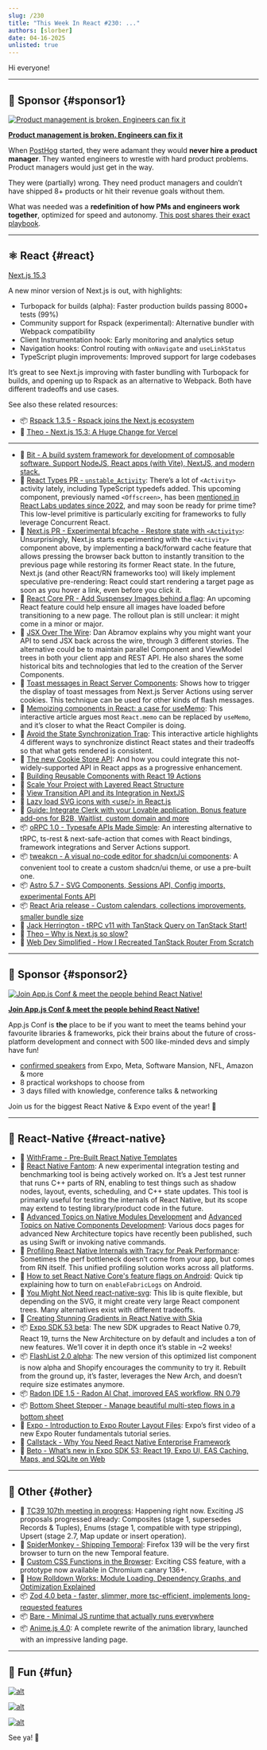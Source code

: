 ```yaml
---
slug: /230
title: "This Week In React #230: ..."
authors: [slorber]
date: 04-16-2025
unlisted: true
---
```


Hi everyone!

<Todo />

<!-- truncate -->


<Support />

---

## 💸 Sponsor {#sponsor1}

[![Product management is broken. Engineers can fix it](/emails/issues/230/posthog.jpg)](https://go.posthog.com/twir-apr16)

**[Product management is broken. Engineers can fix it](https://go.posthog.com/twir-apr16)**

When [PostHog](https://go.posthog.com/twir-apr16-ph) started, they were adamant they would **never hire a product manager**. They wanted engineers to wrestle with hard product problems. Product managers would just get in the way.

They were (partially) wrong. They need product managers and couldn’t have shipped 8+ products or hit their revenue goals without them.

What was needed was a **redefinition of how PMs and engineers work together**, optimized for speed and autonomy. [This post shares their exact playbook](https://go.posthog.com/twir-apr16).

---

## ⚛️ React {#react}

[Next.js 15.3](https://nextjs.org/blog/next-15-3)

A new minor version of Next.js is out, with highlights:

- Turbopack for builds (alpha): Faster production builds passing 8000+ tests (99%)
- Community support for Rspack (experimental): Alternative bundler with Webpack compatibility
- Client Instrumentation hook: Early monitoring and analytics setup
- Navigation hooks: Control routing with `onNavigate` and `useLinkStatus`
- TypeScript plugin improvements: Improved support for large codebases

It’s great to see Next.js improving with faster bundling with Turbopack for builds, and opening up to Rspack as an alternative to Webpack. Both have different tradeoffs and use cases.

See also these related resources:

- 📦 [Rspack 1.3.5 \- Rspack joins the Next.js ecosystem](https://rspack.dev/blog/rspack-next-partner)
- 🎥 [Theo \- Next.js 15.3: A Huge Change for Vercel](https://www.youtube.com/watch?v=jN0kB85rxGg)

---

- 💸 [Bit - A build system framework for development of composable software. Support NodeJS, React apps (with Vite), NextJS, and modern stack.](https://bit.dev/?utm_source=ThisWeekInReact&utm_id=8&utm_medium=newsletter)
- 👀 [React Types PR \- `unstable_Activity`](https://github.com/DefinitelyTyped/DefinitelyTyped/pull/72454): There’s a lot of `<Activity>` activity lately, including TypeScript typedefs added. This upcoming component, previously named `<Offscreen>`, has been [mentioned in React Labs updates since 2022](https://react.dev/blog/2022/06/15/react-labs-what-we-have-been-working-on-june-2022#offscreen), and may soon be ready for prime time? This low-level primitive is particularly exciting for frameworks to fully leverage Concurrent React.
- 👀 [Next.js PR \- Experimental bfcache \- Restore state with `<Activity>`](https://github.com/vercel/next.js/pull/77992): Unsurprisingly, Next.js starts experimenting with the `<Activity>` component above, by implementing a back/forward cache feature that allows pressing the browser back button to instantly transition to the previous page while restoring its former React state. In the future, Next.js (and other React/RN frameworks too) will likely implement speculative pre-rendering: React could start rendering a target page as soon as you hover a link, even before you click it.
- 👀 [React Core PR \- Add Suspensey Images behind a flag](https://github.com/facebook/react/pull/32819): An upcoming React feature could help ensure all images have loaded before transitioning to a new page. The rollout plan is still unclear: it might come in a minor or major.
- 📜 [JSX Over The Wire](https://overreacted.io/jsx-over-the-wire/): Dan Abramov explains why you might want your API to send JSX back across the wire, through 3 different stories. The alternative could be to maintain parallel Component and ViewModel trees in both your client app and REST API. He also shares the some historical bits and technologies that led to the creation of the Server Components.
- 📜 [Toast messages in React Server Components](https://buildui.com/posts/toast-messages-in-react-server-components): Shows how to trigger the display of toast messages from Next.js Server Actions using server cookies. This technique can be used for other kinds of flash messages.
- 📜 [Memoizing components in React: a case for useMemo](https://gabrielpichot.fr/blog/memoizing-components-in-react-a-case-for-usememo/): This interactive article argues most `React.memo` can be replaced by `useMemo`, and it’s closer to what the React Compiler is doing.
- 📜 [Avoid the State Synchronization Trap](https://ondrejvelisek.github.io/avoid-state-synchronization-trap/): This interactive article highlights 4 different ways to synchronize distinct React states and their tradeoffs so that what gets rendered is consistent.
- 📜 [The new Cookie Store API](https://fotis.xyz/posts/the-new-cookie-store-api/): And how you could integrate this not-widely-supported API in React apps as a progressive enhancement.
- 📜 [Building Reusable Components with React 19 Actions](https://aurorascharff.no/posts/building-reusable-components-with-react19-actions/)
- 📜 [Scale Your Project with Layered React Structure](https://playfulprogramming.com/posts/layered-react-structure)
- 📜 [View Transition API and its Integration in NextJS](https://www.premieroctet.com/blog/en/view-transition-api-in-next-js-and-react)
- 📜 [Lazy load SVG icons with \<use/\> in React.js](https://www.jeantinland.com/blog/lazy-load-svg-icons-with-use-react-js/)
- 💸 [Guide: Integrate Clerk with your Lovable application. Bonus feature add-ons for B2B, Waitlist, custom domain and more](https://go.clerk.com/EbcUjrv)
- 📦 [oRPC 1.0 \- Typesafe APIs Made Simple](https://orpc.unnoq.com/blog/v1-announcement): An interesting alternative to tRPC, ts-rest & next-safe-action that comes with React bindings, framework integrations and Server Actions support.
- 📦 [tweakcn \- A visual no-code editor for shadcn/ui components](https://github.com/jnsahaj/tweakcn): A convenient tool to create a custom shadcn/ui theme, or use a pre-built one.
- 📦 [Astro 5.7 \- SVG Components, Sessions API, Config imports, experimental Fonts API](https://astro.build/blog/astro-570/)
- 📦 [React Aria release \- Custom calendars, collections improvements, smaller bundle size](https://react-spectrum.adobe.com/releases/2025-04-11.html)
- 🎥 [Jack Herrington \- tRPC v11 with TanStack Query on TanStack Start\!](https://www.youtube.com/watch?v=dLUyPLbvdY0)
- 🎥 [Theo – Why is Next.js so slow?](https://www.youtube.com/watch?v=mMQCLQTky34)
- 🎥 [Web Dev Simplified \- How I Recreated TanStack Router From Scratch](https://www.youtube.com/watch?v=b7uUWoS1Zro)

<SubscribeFormEmbed placement="middle" />

---

## 💸 Sponsor {#sponsor2}

[![Join App.js Conf & meet the people behind React Native!](/emails/issues/230/appjs.jpg)](https://appjs.co)

**[Join App.js Conf & meet the people behind React Native!](https://appjs.co)**

App.js Conf is **the** place to be if you want to meet the teams behind your favourite libraries & frameworks, pick their brains about the future of cross-platform development and connect with 500 like-minded devs and simply have fun!

- [confirmed speakers](https://appjs.co/#speakers) from Expo, Meta, Software Mansion, NFL, Amazon & more
- 8 practical workshops to choose from
- 3 days filled with knowledge, conference talks & networking

Join us for the biggest React Native & Expo event of the year! 🚀

---

## 📱 React-Native {#react-native}

- 💸 [WithFrame - Pre-Built React Native Templates](https://withfra.me)
- 👀 [React Native Fantom](https://github.com/facebook/react-native/blob/main/packages/react-native-fantom/__docs__/README.md): A new experimental integration testing and benchmarking tool is being actively worked on. It’s a Jest test runner that runs C++ parts of RN, enabling to test things such as shadow nodes, layout, events, scheduling, and C++ state updates. This tool is primarily useful for testing the internals of React Native, but its scope may extend to testing library/product code in the future.
- 📖 [Advanced Topics on Native Modules Development](https://reactnative.dev/docs/the-new-architecture/advanced-topics-modules) and [Advanced Topics on Native Components Development](https://reactnative.dev/docs/the-new-architecture/advanced-topics-components): Various docs pages for advanced New Architecture topics have recently been published, such as using Swift or invoking native commands.
- 📜 [Profiling React Native Internals with Tracy for Peak Performance](https://www.callstack.com/blog/profiling-react-native-internals-with-tracy-for-peak-performance): Sometimes the perf bottleneck doesn’t come from your app, but comes from RN itself. This unified profiling solution works across all platforms.
- 📜 [How to set React Native Core's feature flags on Android](https://andrei-calazans.com/posts/react-native-android-feature-flags/): Quick tip explaining how to turn on `enableFabricLogs` on Android.
- 📜 [You Might Not Need react-native-svg](https://blog.swmansion.com/you-might-not-need-react-native-svg-b5c65646d01f): This lib is quite flexible, but depending on the SVG, it might create very large React component trees. Many alternatives exist with different tradeoffs.
- 📜 [Creating Stunning Gradients in React Native with Skia](https://www.fabrizioduroni.it/blog/post/2025/04/02/react-native-skia-text-gradient)
- 📦 [Expo SDK 53 beta](https://expo.dev/changelog/sdk-53-beta): The new SDK upgrades to React Native 0.79, React 19, turns the New Architecture on by default and includes a ton of new features. We’ll cover it in depth once it’s stable in \~2 weeks\!
- 📦 [FlashList 2.0 alpha](https://github.com/Shopify/flash-list/tree/new-rlv-prototype): The new version of this optimized list component is now alpha and Shopify encourages the community to try it. Rebuilt from the ground up, it’s faster, leverages the New Arch, and doesn’t require size estimates anymore.
- 📦 [Radon IDE 1.5 \- Radon AI Chat, improved EAS workflow, RN 0.79](https://github.com/software-mansion/radon-ide/releases/tag/v1.5.0)
- 📦 [Bottom Sheet Stepper \- Manage beautiful multi-step flows in a bottom sheet](https://github.com/mahdidavoodi7/bottom-sheet-stepper)
- 🎥 [Expo \- Introduction to Expo Router Layout Files](https://www.youtube.com/watch?v=Yh6Qlg2CYwQ): Expo’s first video of a new Expo Router fundamentals tutorial series.
- 🎥 [Callstack \- Why You Need React Native Enterprise Framework](https://www.youtube.com/watch?v=yf-UZJ84-Gk)
- 🎥 [Beto \- What’s new in Expo SDK 53: React 19, Expo UI, EAS Caching, Maps, and SQLite on Web](https://www.youtube.com/watch?v=uXi503z8p-g)

---

## 🔀 Other {#other}

- 👀 [TC39 107th meeting in progress](https://github.com/tc39/agendas/blob/main/2025/04.md): Happening right now. Exciting JS proposals progressed already: Composites (stage 1, supersedes Records & Tuples), Enums (stage 1, compatible with type stripping), Upsert (stage 2.7, Map update or insert operation).
- 👀 [SpiderMonkey \- Shipping Temporal](https://spidermonkey.dev/blog/2025/04/11/shipping-temporal.html): Firefox 139 will be the very first browser to turn on the new Temporal feature.
- 📜 [Custom CSS Functions in the Browser](https://www.oddbird.net/2025/04/11/custom-functions/): Exciting CSS feature, with a prototype now available in Chromium canary 136+.
- 📜 [How Rolldown Works: Module Loading, Dependency Graphs, and Optimization Explained](https://www.atriiy.dev/blog/rolldown-module-loader-and-dependency-graph)
- 📦 [Zod 4.0 beta \- faster, slimmer, more tsc-efficient, implements long-requested features](https://v4.zod.dev/v4)
- 📦 [Bare \- Minimal JS runtime that actually runs everywhere](https://pears.com/news/introducing-bare-actually-run-javascript-everywhere/)
- 📦 [Anime.js 4.0](https://animejs.com/): A complete rewrite of the animation library, launched with an impressive landing page.

---

## 🤭 Fun {#fun}

[![alt](/emails/issues/230/meme.jpg)](https://x.com/sebastienlorber/status/1911715079919132842)

[![alt](/emails/issues/230/meme2.jpg)](https://x.com/sebastienlorber/status/1910290087163670959)

[![alt](/emails/issues/230/meme3.jpg)](https://x.com/PR0GRAMMERHUM0R/status/1910694354907263383)

See ya! 👋
